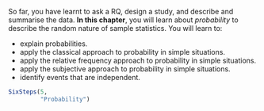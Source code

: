 ::: {.objectivesBox .objectives data-latex="{iconmonstr-target-4-240.png}"}
So far, you have learnt to ask a RQ, design a study, and describe and summarise the data.
**In this chapter**, you will learn about *probability* to describe the random nature of sample statistics.
You will learn to:

* explain probabilities.
* apply the classical approach to probability in simple situations.
* apply the relative frequency approach to probability in simple situations.
* apply the subjective approach to probability in simple situations.
* identify events that are independent.
:::


```r
SixSteps(5, 
         "Probability")
```